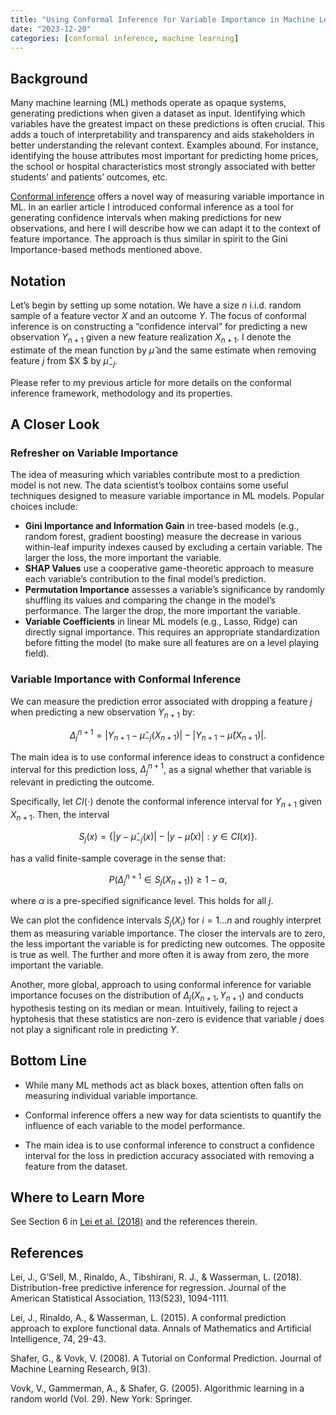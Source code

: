 ```yaml
---
title: "Using Conformal Inference for Variable Importance in Machine Learning"
date: "2023-12-20"
categories: [conformal inference, machine learning]
---
```


## Background

Many machine learning (ML) methods operate as opaque systems, generating predictions when given a dataset as input. Identifying which variables have the greatest impact on these predictions is often crucial. This adds a touch of interpretability and transparency and aids stakeholders in better understanding the relevant context. Examples abound. For instance, identifying the house attributes most important for predicting home prices, the school or hospital characteristics most strongly associated with better students’ and patients’ outcomes, etc. 

[Conformal inference](https://www.tandfonline.com/doi/abs/10.1080/01621459.2017.1307116) offers a novel way of measuring variable importance in ML. In an earlier article I introduced conformal inference as a tool for generating confidence intervals when making predictions for new observations, and here I will describe how we can adapt it to the context of feature importance. The approach is thus similar in spirit to the Gini Importance-based methods mentioned above.

## Notation

Let’s begin by setting up some notation. We have a size $n$  i.i.d. random sample of a feature vector $X$ and an outcome $Y$. The focus of conformal inference is on constructing a “confidence interval” for predicting a new observation $Y_{n+1}$ given a new feature realization $X_{n+1}$. I denote the estimate of the mean function by $\hat{\mu}$ and the same estimate when removing feature $j$ from $X $ by $\hat{\mu}_{-j}$.

Please refer to my previous article for more details on the conformal inference framework, methodology and its properties.

## A Closer Look

### Refresher on Variable Importance

The idea of measuring which variables contribute most to a prediction model is not new. The data scientist’s toolbox contains some useful techniques designed to measure variable importance in ML models. Popular choices include:

- **Gini Importance and Information Gain** in tree-based models (e.g., random forest, gradient boosting) measure the decrease in various within-leaf impurity indexes caused by excluding a certain variable.  The larger the loss, the more important the variable.
- **SHAP Values** use a cooperative game-theoretic approach to measure each variable’s contribution to the final model’s prediction.
- **Permutation Importance** assesses a variable’s significance by randomly shuffling its values and comparing the change in the model’s performance. The larger the drop, the more important the variable.
- **Variable Coefficients** in linear ML models (e.g., Lasso, Ridge) can directly signal importance. This requires an appropriate standardization before fitting the model (to make sure all features are on a level playing field).

### Variable Importance with Conformal Inference

We can measure the prediction error associated with dropping a feature $j$ when predicting a new observation $Y_{n+1}$ by:

  $$\Delta_j^{n+1} = |Y_{n+1} - \hat{\mu}_{-j}(X_{n+1})| - |Y_{n+1}-\hat{\mu}(X_{n+1})|.$$

The main idea is to use conformal inference ideas to construct a confidence interval for this prediction loss, $\Delta_j^{n+1}$, as a signal whether that variable is relevant in predicting the outcome.

Specifically, let $CI(\cdot)$ denote the conformal inference interval for $Y_{n+1}$ given $X_{n+1}$. Then, the interval

  $$S_j(x)=\{ |y-\hat{\mu}_{-j}(x)|-|y-\hat{\mu}(x)| : y \in CI(x) \}.$$

has a valid finite-sample coverage in the sense that:

  $$ P(\Delta_j^{n+1} \in S_j(X_{n+1})) \geq 1-\alpha, $$

where $\alpha$ is a pre-specified significance level. This holds for all $j$.

We can plot the confidence intervals $S_j(X_i)$ for $i=1 \dots n$ and roughly interpret them as measuring variable importance. The closer the intervals are to zero, the less important the variable is for predicting new outcomes. The opposite is true as well. The further and more often it is away from zero, the more important the variable.

Another, more global, approach to using conformal inference for variable importance focuses on the distribution of $\Delta_j(X_{n+1}, Y_{n+1})$ and conducts hypothesis testing on its median or mean. Intuitively, failing to reject a hyptohesis that these statistics are non-zero is evidence that variable $j$ does not play a significant role in predicting $Y$.

## Bottom Line

- While many ML methods act as black boxes, attention often falls on measuring individual variable importance.

- Conformal inference offers a new way for data scientists to quantify the influence of each variable to the model performance.

- The main idea is to use conformal inference to construct a confidence interval for the loss in prediction accuracy associated with removing a feature from the dataset.

## Where to Learn More

See Section 6 in [Lei et al. (2018)](https://www.tandfonline.com/doi/abs/10.1080/01621459.2017.1307116) and the references therein.

## References

Lei, J., G’Sell, M., Rinaldo, A., Tibshirani, R. J., & Wasserman, L. (2018). Distribution-free predictive inference for regression. Journal of the American Statistical Association, 113(523), 1094-1111.

Lei, J., Rinaldo, A., & Wasserman, L. (2015). A conformal prediction approach to explore functional data. Annals of Mathematics and Artificial Intelligence, 74, 29-43.

Shafer, G., & Vovk, V. (2008). A Tutorial on Conformal Prediction. Journal of Machine Learning Research, 9(3).

Vovk, V., Gammerman, A., & Shafer, G. (2005). Algorithmic learning in a random world (Vol. 29). New York: Springer.